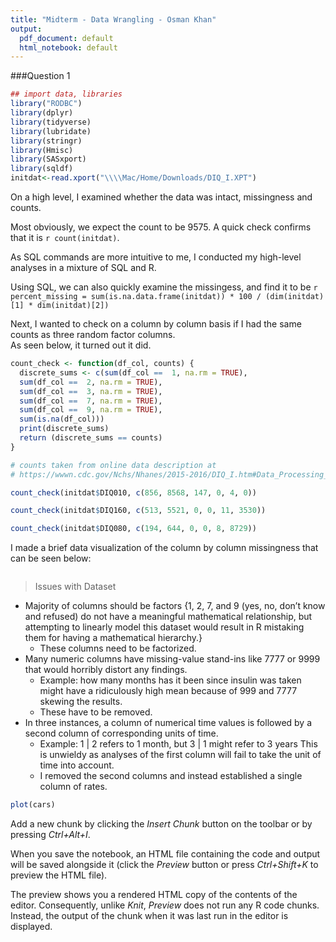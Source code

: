```yaml
---
title: "Midterm - Data Wrangling - Osman Khan"
output:
  pdf_document: default
  html_notebook: default
---
```


###Question 1
```r

## import data, libraries
library("RODBC")
library(dplyr)
library(tidyverse)
library(lubridate)
library(stringr)
library(Hmisc)
library(SASxport)
library(sqldf)
initdat<-read.xport("\\\\Mac/Home/Downloads/DIQ_I.XPT")

```

On a high level, I examined whether the data was intact, missingness and counts.  

Most obviously, we expect the count to be 9575. A quick check confirms that it is `r count(initdat)`.

As SQL commands are more intuitive to me, I conducted my high-level analyses in a mixture of SQL and R.

Using SQL, we can also quickly examine the missingess, and find it to be 
`r percent_missing = sum(is.na.data.frame(initdat)) * 100 / (dim(initdat)[1] * dim(initdat)[2])`

Next, I wanted to check on a column by column basis if I had the same counts as three random factor columns.  
As seen below, it turned out it did.
```r
count_check <- function(df_col, counts) {
  discrete_sums <- c(sum(df_col ==  1, na.rm = TRUE),
  sum(df_col ==  2, na.rm = TRUE),
  sum(df_col ==  3, na.rm = TRUE),
  sum(df_col ==  7, na.rm = TRUE),
  sum(df_col ==  9, na.rm = TRUE),
  sum(is.na(df_col)))
  print(discrete_sums)
  return (discrete_sums == counts)
}

# counts taken from online data description at 
# https://wwwn.cdc.gov/Nchs/Nhanes/2015-2016/DIQ_I.htm#Data_Processing_and_Editing

count_check(initdat$DIQ010, c(856, 8568, 147, 0, 4, 0))

count_check(initdat$DIQ160, c(513, 5521, 0, 0, 11, 3530))

count_check(initdat$DIQ080, c(194, 644, 0, 0, 8, 8729))


```
I made a brief data visualization of the column by column missingness that can be seen below:
```r


```

> Issues with Dataset

* Majority of columns should be factors {1, 2, 7, and 9 (yes, no, don't know and refused) do not have a meaningful mathematical relationship, but attempting to linearly model this dataset would result in R mistaking them for having a mathematical hierarchy.}
  + These columns need to be factorized.

* Many numeric columns have missing-value stand-ins like 7777 or 9999 that would horribly distort any findings.
  + Example: how many months has it been since insulin was taken might have a ridiculously high mean because of 999 and 7777 skewing the results.
  + These have to be removed.

* In three instances, a column of numerical time values is followed by a second column of corresponding units of time.
  + Example: 1 | 2 refers to 1 month, but 3 | 1 might refer to 3 years This is unwieldy as analyses of the first column will fail to take the unit of time into account.
  + I removed the second columns and instead established a single column of rates.

```r
plot(cars)
```



Add a new chunk by clicking the *Insert Chunk* button on the toolbar or by pressing *Ctrl+Alt+I*.

When you save the notebook, an HTML file containing the code and output will be saved alongside it (click the *Preview* button or press *Ctrl+Shift+K* to preview the HTML file).

The preview shows you a rendered HTML copy of the contents of the editor. Consequently, unlike *Knit*, *Preview* does not run any R code chunks. Instead, the output of the chunk when it was last run in the editor is displayed.
